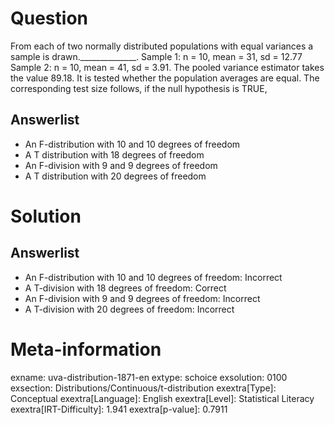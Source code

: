 Question
========

From each of two normally distributed populations with equal variances a sample is drawn.______________. Sample 1: n = 10, mean = 31, sd = 12.77 Sample 2: n = 10, mean = 41, sd = 3.91. The pooled variance estimator takes the value 89.18. It is tested whether the population averages are equal. The corresponding test size follows, if the null hypothesis is TRUE,

Answerlist
----------

* An F-distribution with 10 and 10 degrees of freedom
* A T distribution with 18 degrees of freedom
* An F-division with 9 and 9 degrees of freedom
* A T distribution with 20 degrees of freedom

Solution
========

Answerlist
----------

* An F-distribution with 10 and 10 degrees of freedom: Incorrect
* A T-division with 18 degrees of freedom: Correct
* An F-division with 9 and 9 degrees of freedom: Incorrect
* A T-division with 20 degrees of freedom: Incorrect

Meta-information
================
exname: uva-distribution-1871-en
extype: schoice
exsolution: 0100
exsection: Distributions/Continuous/t-distribution
exextra[Type]: Conceptual
exextra[Language]: English
exextra[Level]: Statistical Literacy
exextra[IRT-Difficulty]: 1.941
exextra[p-value]: 0.7911
